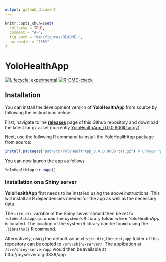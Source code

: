 ```yaml
---
output: github_document
---
```


<!-- README.md is generated from README.Rmd. Please edit that file -->

```r
knitr::opts_chunk$set(
  collapse = TRUE,
  comment = "#>",
  fig.path = "man/figures/README-",
  out.width = "100%"
)
```

# YoloHealthApp

<!-- badges: start -->
[![Lifecycle: experimental](https://img.shields.io/badge/lifecycle-experimental-orange.svg)](https://lifecycle.r-lib.org/articles/stages.html#experimental)
[![R-CMD-check](https://github.com/Data-Visualization-for-Family-Health/App/workflows/R-CMD-check/badge.svg)](https://github.com/Data-Visualization-for-Family-Health/App/actions)
<!-- badges: end -->


## Installation

You can install the development version of **YoloHealthApp** from source by following the instructions below.

First, navigate to the [**releases**](https://github.com/Data-Visualization-for-Family-Health/YoloHealthApp/releases) page of this Github repository and download the latest tar.gz asset (currently [YoloHealthApp_0.0.0.9000.tar.gz](https://github.com/Data-Visualization-for-Family-Health/YoloHealthApp/releases/download/0.0.0.9000/YoloHealthApp_0.0.0.9000.tar.gz))

Next, use the following R command to install the YoloHealthApp package from source:

``` r
install.packages("path/to/YoloHealthApp_0.0.0.9000.tar.gz") # Change "path/to" to your download location.
```

You can now launch the app as follows:

``` r
YoloHealthApp::runApp()
```

### Installation on a Shiny server

**YoloHealthApp** first needs to be installed using the above instructions. This will install all R dependencies needed for the app as well as the necessary data.

The `site_dir` variable of the Shiny server should then be set to `YoloHealthApp/app` under the system's R library folder where YoloHealthApp is located. The location of the system R library can be found using the `.libPaths()` R command.

Alternatively, using the default value of `site_dir`, the `inst/app` folder of this repository can be copied to `/srv/shiny-server/`. The application at `/srv/shiny-server/app` would then be available at http://myserver.org:3838/app

